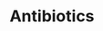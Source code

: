 ---
title: Antibiotics
aka:
  - bug killer
family_members:
  - Penicillins (e.g. amoxicillin)
  - Cephalosporins (e.g. cefalexin)
  - Macrolides (e.g. erythromycin)
  - Tetracyclines (e.g. doxycycline)
  - Fluoroquinolones (e.g. ciprofloxacin)
  - Sulfonamides (e.g. trimethoprim-sulfamethoxazole)
  - Nitroimidazoles (e.g. metronidazole)
  - Aminoglycosides (e.g. gentamicin)
duration_chart_title: Oral Duration of Amoxicillin
image_location: /src/assets/Images/Antibiotics/Generic penicillin-type antibiotic (structural formula).png
duration_chart:
  total: 6–8h
  onset: 45m
  coming_up: 90m
  plateau: 3h
  coming_down: 2h
positive_effects: resolution of bacterial infection, reduced inflammation, restored immune function
negative_effects: nausea, diarrhea, antibiotic-associated colitis, dizziness, neurotoxicity (in high doses or susceptible individuals), rash, serotonin syndrome (rare; mainly with linezolid), psychosis (fluoroquinolones, rarely)
neutral_effects: changes in gut flora, fatigue, altered bowel function
dosage_table:
  title: Oral Dosage of Amoxicillin
  threshold: 125 mg
  light: 250–500 mg
  common: 500–1000 mg
  strong: 1000–1500 mg
  heavy: 1500+ mg
--- 